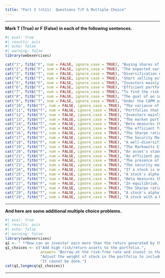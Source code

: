 ```yaml
---
title: "Part 3 (ch11)  Questions T/F & Multiple Choice"
---
```


___


**Mark T (True) or F (False) in each of the following sentences.**

::: {.webex-check .webex-box}

```r
#| eval: true
#| results: asis
#| echo: false
#| warning: false
library(webexercises)

cat("1", fitb("F", num = FALSE, ignore_case = TRUE), "Buying shares of security *i* improves the Sharpe ratio of a portfolio if its expected return does not exceed the required return.", "\n\n")
cat("2", fitb("F", num = FALSE, ignore_case = TRUE), "The expected variance of a portfolio is the weighted average of the expected variances of the investments within it, using the portfolio weights.", "\n\n")
cat("3", fitb("T", num = FALSE, ignore_case = TRUE), "Diversification eliminates independent risks. The volatility of a large portfolio results from the common risk between the stocks in the portfolio." , "\n\n")
cat("4", fitb("T", num = FALSE, ignore_case = TRUE), "Short selling extends the set of possible portfolios.", "\n\n")
cat("5", fitb("F", num = FALSE, ignore_case = TRUE), "Investors mainly worry about those risks that can be eliminated through diversification.", "\n\n")
cat("6", fitb("T", num = FALSE, ignore_case = TRUE), "Efficient portfolios offer investors the highest possible expected return for a given level of risk.", "\n\n")
cat("7", fitb("T", num = FALSE, ignore_case = TRUE), "To find the risk of a portfolio, we need to know the degree to which stock returns move together. Covariance and correlation measure the co-movement of returns.", "\n\n")
cat("8", fitb("T", num = FALSE, ignore_case = TRUE), "The goal of an investor who is seeking to earn the highest possible expected return for any level  of volatility is to find the portfolio that generates the steepest possible line when combined with the risk-free investment.", "\n\n")
cat("9", fitb("T", num = FALSE, ignore_case = TRUE), "Under the CAPM assumptions, the capital market line (CML), which is the set of portfolios obtained by combining the risk-free security and the market portfolio, is the set of portfolios with the highest possible expected return for any level of volatility.", "\n\n")
cat("10", fitb("T", num = FALSE, ignore_case = TRUE), "The variance of a portfolio depends on the covariance of the stocks within it.",  "\n\n")
cat("11", fitb("T", num = FALSE, ignore_case = TRUE), "Portfolios that offer the highest expected return for a given variance (or standard deviation) are known as efficient portfolios.",  "\n\n")
cat("12", fitb("F", num = FALSE, ignore_case = TRUE), "Investors mainly worry about those risks that can be eliminated through diversification.", "\n\n")
cat("13", fitb("T", num = FALSE, ignore_case = TRUE), "The market portfolio is a tangency portfolio according to the CAPM.", "\n\n")
cat("14", fitb("T", num = FALSE, ignore_case = TRUE), "Beta measures the sensitivity of a stock's returns to the overall market movements.", "\n\n")
cat("15", fitb("T", num = FALSE, ignore_case = TRUE), "The efficient frontier represents the set of portfolios that offer the highest expected return for a given level of risk.", "\n\n")
cat("16", fitb("T", num = FALSE, ignore_case = TRUE), "The Sharpe ratio is a measure of risk-adjusted return, calculated by dividing the excess return of an investment by its standard deviation.", "\n\n")
cat("17", fitb("F", num = FALSE, ignore_case = TRUE), "The Security Market Line (SML) illustrates the relationship between expected return and systematic risk for individual securities, according to the Capital Asset Pricing Model (CAPM).", "\n\n")
cat("18", fitb("F", num = FALSE, ignore_case = TRUE), "A well-diversified portfolio always consists of assets with low or negative correlations to each other to reduce overall portfolio risk.", "\n\n")
cat("19", fitb("T", num = FALSE, ignore_case = TRUE), "The Markowitz Efficient Set refers to the collection of portfolios that offer the maximum expected return for any given level of portfolio risk, based on Harry Markowitz's Modern Portfolio Theory.", "\n\n")
cat("20", fitb("F", num = FALSE, ignore_case = TRUE), "An asset's standard deviation represents its systematic risk in the context of the Capital Asset Pricing Model (CAPM).", "\n\n")
cat("21", fitb("F", num = FALSE, ignore_case = TRUE), "An efficient portfolio has no risk at all.", "\n\n") 
cat("22", fitb("T", num = FALSE, ignore_case = TRUE), "The presence of a risk-free asset enables the investor to borrow or lend at the risk-free rate and form portfolios having greater Sharpe ratios.", "\n\n")
cat("23", fitb("F", num = FALSE, ignore_case = TRUE), "The security market line (SML) is the graph of expected rate of return on investment vs. the variance of returns.", "\n\n")
cat("24", fitb("F", num = FALSE, ignore_case = TRUE), "If a stock is overpriced, it would plot above the security market line.", "\n\n")
cat("25", fitb("T", num = FALSE, ignore_case = TRUE), "A stock's alpha is the difference between the expected return and the required return according to the CAPM.", "\n\n")
cat("26", fitb("T", num = FALSE, ignore_case = TRUE), "Beta measures the marginal contribution of a stock to the risk of a well-diversified portfolio.", "\n\n")
cat("27", fitb("F", num = FALSE, ignore_case = TRUE), "In equilibrium, it is possible to earn a return that is above the efficient frontier without the existence of a risk-free asset or some other asset that is uncorrelated with your portfolio assets.", "\n\n")
cat("28", fitb("T", num = FALSE, ignore_case = TRUE), "The Sharpe ratio measures the excess return per unit of risk.", "\n\n")
cat("29", fitb("T", num = FALSE, ignore_case = TRUE), "A stock's alpha reflects its performance relative to a benchmark index after adjusting for market risk.", "\n\n")
cat("29", fitb("T", num = FALSE, ignore_case = TRUE), "A stock with a beta of 0 is expected to have no correlation with market movements.", "\n\n")

```

:::





___

**And here are some additional multiple choice problems.**


::: {.webex-check .webex-box}

```r
#| eval: true
#| results: asis
#| echo: false
#| warning: false
library(webexercises)
q1 <- " **How can an investor earn more than the return generated by the tangency portfolio and still stay on the security market line?**"
q1_choices <- c("Add high risk/return assets to the portfolio.",
                answer= "Borrow at the risk-free rate and invest in the tangency portfolio.",
                "Adjust the weight of stock in the portfolio to include fewer high-return stocks.",
                "It cannot be done.")
cat(q1,longmcq(q1_choices))

```

:::






___

<script src="https://giscus.app/client.js"
        data-repo="henriquecastror/EF_permanent"
        data-repo-id="R_kgDOLMIejg"
        data-category="General"
        data-category-id="DIC_kwDOLMIejs4Cc1yS"
        data-mapping="number"
        data-term="5"
        data-reactions-enabled="1"
        data-emit-metadata="0"
        data-input-position="bottom"
        data-theme="light"
        data-lang="en"
        crossorigin="anonymous"
        async>
</script>


